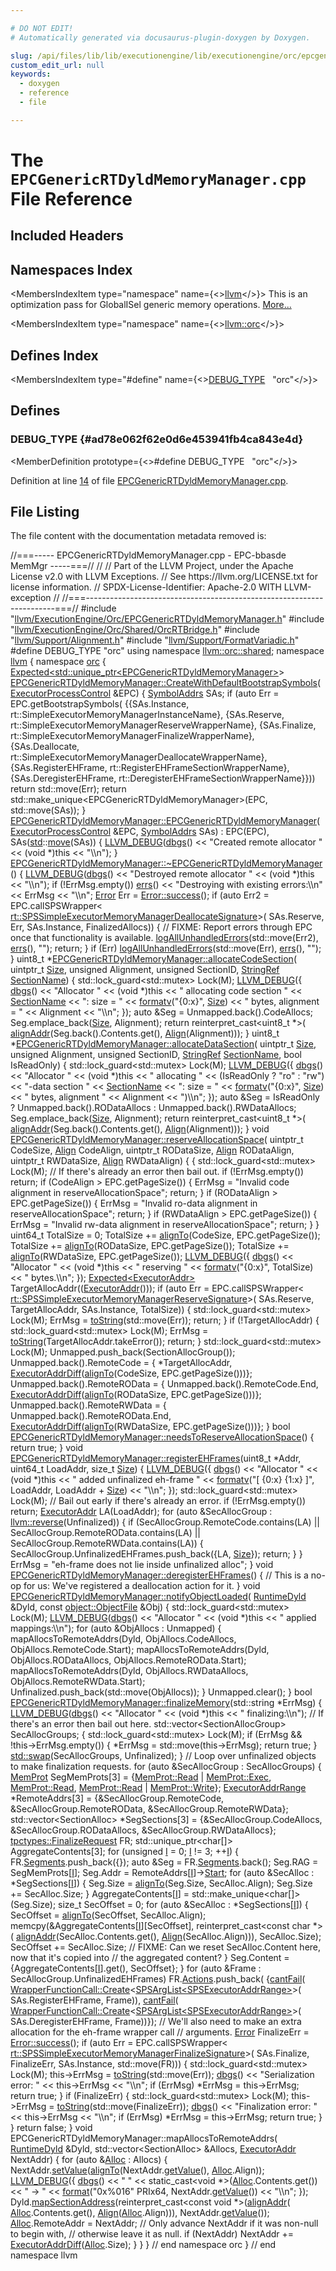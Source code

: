 ```yaml
---

# DO NOT EDIT!
# Automatically generated via docusaurus-plugin-doxygen by Doxygen.

slug: /api/files/lib/lib/executionengine/lib/executionengine/orc/epcgenericrtdyldmemorymanager-cpp
custom_edit_url: null
keywords:
  - doxygen
  - reference
  - file

---
```





# The `EPCGenericRTDyldMemoryManager.cpp` File Reference

<DoxygenPage pluginConfig={pluginConfig}>



## Included Headers

<IncludesList>
<IncludesListItem
  filePath="llvm/ExecutionEngine/Orc/EPCGenericRTDyldMemoryManager.h"
  permalink="/docs/api/files/include/include/llvm/include/llvm/executionengine/include/llvm/executionengine/orc/epcgenericrtdyldmemorymanager-h"
  isLocal="true" />
<IncludesListItem
  filePath="llvm/ExecutionEngine/Orc/Shared/OrcRTBridge.h"
  permalink="/docs/api/files/include/include/llvm/include/llvm/executionengine/include/llvm/executionengine/orc/include/llvm/executionengine/orc/shared/orcrtbridge-h"
  isLocal="true" />
<IncludesListItem
  filePath="llvm/Support/Alignment.h"
  permalink="/docs/api/files/include/include/llvm/include/llvm/support/alignment-h"
  isLocal="true" />
<IncludesListItem
  filePath="llvm/Support/FormatVariadic.h"
  permalink="/docs/api/files/include/include/llvm/include/llvm/support/formatvariadic-h"
  isLocal="true" />
</IncludesList>

## Namespaces Index

<MembersIndex>

<MembersIndexItem
  type="namespace"
  name={<><a href="/docs/api/namespaces/llvm">llvm</a></>}>
This is an optimization pass for GlobalISel generic memory operations. <a href="/docs/api/namespaces/llvm/#details">More...</a>
</MembersIndexItem>

<MembersIndexItem
  type="namespace"
  name={<><a href="/docs/api/namespaces/llvm/orc">llvm::orc</a></>}>
</MembersIndexItem>

</MembersIndex>

## Defines Index

<MembersIndex>

<MembersIndexItem
  type="#define"
  name={<><a href="#ad78e062f62e0d6e453941fb4ca843e4d">DEBUG&#95;TYPE</a>&nbsp;&nbsp;&nbsp;&quot;orc&quot;</>}>
</MembersIndexItem>

</MembersIndex>


<SectionDefinition>

## Defines

### DEBUG&#95;TYPE {#ad78e062f62e0d6e453941fb4ca843e4d}

<MemberDefinition
  prototype={<>#define DEBUG&#95;TYPE&nbsp;&nbsp;&nbsp;&quot;orc&quot;</>}>

Definition at line <a href="#l00014">14</a> of file <a href="/docs/api/files/lib/lib/executionengine/lib/executionengine/orc/epcgenericrtdyldmemorymanager-cpp">EPCGenericRTDyldMemoryManager.cpp</a>.
</MemberDefinition>

</SectionDefinition>

## File Listing

The file content with the documentation metadata removed is:

<ProgramListing>

<Link id="l00001" /><CodeLine lineNumber="1"><Highlight kind="comment">//===----- EPCGenericRTDyldMemoryManager.cpp - EPC-bbasde MemMgr -----===//</Highlight><Highlight kind="normal"></Highlight></CodeLine>
<Link id="l00002" /><CodeLine lineNumber="2"><Highlight kind="normal"></Highlight><Highlight kind="comment">//</Highlight><Highlight kind="normal"></Highlight></CodeLine>
<Link id="l00003" /><CodeLine lineNumber="3"><Highlight kind="normal"></Highlight><Highlight kind="comment">// Part of the LLVM Project, under the Apache License v2.0 with LLVM Exceptions.</Highlight><Highlight kind="normal"></Highlight></CodeLine>
<Link id="l00004" /><CodeLine lineNumber="4"><Highlight kind="normal"></Highlight><Highlight kind="comment">// See https://llvm.org/LICENSE.txt for license information.</Highlight><Highlight kind="normal"></Highlight></CodeLine>
<Link id="l00005" /><CodeLine lineNumber="5"><Highlight kind="normal"></Highlight><Highlight kind="comment">// SPDX-License-Identifier: Apache-2.0 WITH LLVM-exception</Highlight><Highlight kind="normal"></Highlight></CodeLine>
<Link id="l00006" /><CodeLine lineNumber="6"><Highlight kind="normal"></Highlight><Highlight kind="comment">//</Highlight><Highlight kind="normal"></Highlight></CodeLine>
<Link id="l00007" /><CodeLine lineNumber="7"><Highlight kind="normal"></Highlight><Highlight kind="comment">//===----------------------------------------------------------------------===//</Highlight><Highlight kind="normal"></Highlight></CodeLine>
<Link id="l00008" /><CodeLine lineNumber="8"><Highlight kind="normal"></Highlight></CodeLine>
<Link id="l00009" /><CodeLine lineNumber="9"><Highlight kind="normal"></Highlight><Highlight kind="preprocessor">#include &quot;<a href="/docs/api/files/include/include/llvm/include/llvm/executionengine/include/llvm/executionengine/orc/epcgenericrtdyldmemorymanager-h">llvm/ExecutionEngine/Orc/EPCGenericRTDyldMemoryManager.h</a>&quot;</Highlight><Highlight kind="normal"></Highlight></CodeLine>
<Link id="l00010" /><CodeLine lineNumber="10"><Highlight kind="normal"></Highlight><Highlight kind="preprocessor">#include &quot;<a href="/docs/api/files/include/include/llvm/include/llvm/executionengine/include/llvm/executionengine/orc/include/llvm/executionengine/orc/shared/orcrtbridge-h">llvm/ExecutionEngine/Orc/Shared/OrcRTBridge.h</a>&quot;</Highlight><Highlight kind="normal"></Highlight></CodeLine>
<Link id="l00011" /><CodeLine lineNumber="11"><Highlight kind="normal"></Highlight><Highlight kind="preprocessor">#include &quot;<a href="/docs/api/files/include/include/llvm/include/llvm/support/alignment-h">llvm/Support/Alignment.h</a>&quot;</Highlight><Highlight kind="normal"></Highlight></CodeLine>
<Link id="l00012" /><CodeLine lineNumber="12"><Highlight kind="normal"></Highlight><Highlight kind="preprocessor">#include &quot;<a href="/docs/api/files/include/include/llvm/include/llvm/support/formatvariadic-h">llvm/Support/FormatVariadic.h</a>&quot;</Highlight><Highlight kind="normal"></Highlight></CodeLine>
<Link id="l00013" /><CodeLine lineNumber="13"><Highlight kind="normal"></Highlight></CodeLine>
<Link id="l00014" /><CodeLine lineNumber="14" lineLink="#ad78e062f62e0d6e453941fb4ca843e4d"><Highlight kind="normal"></Highlight><Highlight kind="preprocessor">#define DEBUG&#95;TYPE &quot;orc&quot;</Highlight><Highlight kind="normal"></Highlight></CodeLine>
<Link id="l00015" /><CodeLine lineNumber="15"><Highlight kind="normal"></Highlight></CodeLine>
<Link id="l00016" /><CodeLine lineNumber="16"><Highlight kind="normal"></Highlight><Highlight kind="keyword">using namespace </Highlight><Highlight kind="normal"><a href="/docs/api/namespaces/llvm/orc/shared">llvm::orc::shared</a>;</Highlight></CodeLine>
<Link id="l00017" /><CodeLine lineNumber="17"><Highlight kind="normal"></Highlight></CodeLine>
<Link id="l00018" /><CodeLine lineNumber="18"><Highlight kind="normal"></Highlight><Highlight kind="keyword">namespace </Highlight><Highlight kind="normal"><a href="/docs/api/namespaces/llvm">llvm</a> &#123;</Highlight></CodeLine>
<Link id="l00019" /><CodeLine lineNumber="19"><Highlight kind="normal"></Highlight><Highlight kind="keyword">namespace </Highlight><Highlight kind="normal"><a href="/docs/api/namespaces/llvm/orc">orc</a> &#123;</Highlight></CodeLine>
<Link id="l00020" /><CodeLine lineNumber="20"><Highlight kind="normal"></Highlight></CodeLine>
<Link id="l00021" /><CodeLine lineNumber="21"><Highlight kind="normal"><a href="/docs/api/classes/llvm/expected">Expected&lt;std::unique&#95;ptr&lt;EPCGenericRTDyldMemoryManager&gt;</a>&gt;</Highlight></CodeLine>
<Link id="l00022" /><CodeLine lineNumber="22" lineLink="/docs/api/classes/llvm/orc/epcgenericrtdyldmemorymanager/#a5055d28d284af499b28f3a649ea33562"><Highlight kind="normal"><a href="/docs/api/classes/llvm/orc/epcgenericrtdyldmemorymanager/#a5055d28d284af499b28f3a649ea33562">EPCGenericRTDyldMemoryManager::CreateWithDefaultBootstrapSymbols</a>(</Highlight></CodeLine>
<Link id="l00023" /><CodeLine lineNumber="23"><Highlight kind="normal">    <a href="/docs/api/classes/llvm/orc/executorprocesscontrol">ExecutorProcessControl</a> &amp;EPC) &#123;</Highlight></CodeLine>
<Link id="l00024" /><CodeLine lineNumber="24"><Highlight kind="normal">  <a href="/docs/api/structs/llvm/orc/epcgenericrtdyldmemorymanager/symboladdrs">SymbolAddrs</a> SAs;</Highlight></CodeLine>
<Link id="l00025" /><CodeLine lineNumber="25"><Highlight kind="normal">  </Highlight><Highlight kind="keywordflow">if</Highlight><Highlight kind="normal"> (</Highlight><Highlight kind="keyword">auto</Highlight><Highlight kind="normal"> Err = EPC.getBootstrapSymbols(</Highlight></CodeLine>
<Link id="l00026" /><CodeLine lineNumber="26"><Highlight kind="normal">          &#123;&#123;SAs.Instance, rt::SimpleExecutorMemoryManagerInstanceName&#125;,</Highlight></CodeLine>
<Link id="l00027" /><CodeLine lineNumber="27"><Highlight kind="normal">           &#123;SAs.Reserve, rt::SimpleExecutorMemoryManagerReserveWrapperName&#125;,</Highlight></CodeLine>
<Link id="l00028" /><CodeLine lineNumber="28"><Highlight kind="normal">           &#123;SAs.Finalize, rt::SimpleExecutorMemoryManagerFinalizeWrapperName&#125;,</Highlight></CodeLine>
<Link id="l00029" /><CodeLine lineNumber="29"><Highlight kind="normal">           &#123;SAs.Deallocate,</Highlight></CodeLine>
<Link id="l00030" /><CodeLine lineNumber="30"><Highlight kind="normal">            rt::SimpleExecutorMemoryManagerDeallocateWrapperName&#125;,</Highlight></CodeLine>
<Link id="l00031" /><CodeLine lineNumber="31"><Highlight kind="normal">           &#123;SAs.RegisterEHFrame, rt::RegisterEHFrameSectionWrapperName&#125;,</Highlight></CodeLine>
<Link id="l00032" /><CodeLine lineNumber="32"><Highlight kind="normal">           &#123;SAs.DeregisterEHFrame, rt::DeregisterEHFrameSectionWrapperName&#125;&#125;))</Highlight></CodeLine>
<Link id="l00033" /><CodeLine lineNumber="33"><Highlight kind="normal">    </Highlight><Highlight kind="keywordflow">return</Highlight><Highlight kind="normal"> std::move(Err);</Highlight></CodeLine>
<Link id="l00034" /><CodeLine lineNumber="34"><Highlight kind="normal">  </Highlight><Highlight kind="keywordflow">return</Highlight><Highlight kind="normal"> std::make&#95;unique&lt;EPCGenericRTDyldMemoryManager&gt;(EPC, std::move(SAs));</Highlight></CodeLine>
<Link id="l00035" /><CodeLine lineNumber="35"><Highlight kind="normal">&#125;</Highlight></CodeLine>
<Link id="l00036" /><CodeLine lineNumber="36"><Highlight kind="normal"></Highlight></CodeLine>
<Link id="l00037" /><CodeLine lineNumber="37" lineLink="/docs/api/classes/llvm/orc/epcgenericrtdyldmemorymanager/#a54891df581eb69a8f247f83276b198d5"><Highlight kind="normal"><a href="/docs/api/classes/llvm/orc/epcgenericrtdyldmemorymanager/#a54891df581eb69a8f247f83276b198d5">EPCGenericRTDyldMemoryManager::EPCGenericRTDyldMemoryManager</a>(</Highlight></CodeLine>
<Link id="l00038" /><CodeLine lineNumber="38"><Highlight kind="normal">    <a href="/docs/api/classes/llvm/orc/executorprocesscontrol">ExecutorProcessControl</a> &amp;EPC, <a href="/docs/api/structs/llvm/orc/epcgenericrtdyldmemorymanager/symboladdrs">SymbolAddrs</a> SAs)</Highlight></CodeLine>
<Link id="l00039" /><CodeLine lineNumber="39"><Highlight kind="normal">    : EPC(EPC), SAs(<a href="/docs/api/namespaces/std">std</a>::<a href="/docs/api/namespaces/llvm/#abfc9c7ecf70f66901e439f7c04ef3dbb">move</a>(SAs)) &#123;</Highlight></CodeLine>
<Link id="l00040" /><CodeLine lineNumber="40"><Highlight kind="normal">  <a href="/docs/api/files/include/include/llvm/include/llvm/support/debug-h/#a196897517069dda1bdb549e24468f7d7">LLVM&#95;DEBUG</a>(<a href="/docs/api/namespaces/llvm/#a7c46c742c31be54870e2038048e6b391">dbgs</a>() &lt;&lt; </Highlight><Highlight kind="stringliteral">&quot;Created remote allocator &quot;</Highlight><Highlight kind="normal"> &lt;&lt; (</Highlight><Highlight kind="keywordtype">void</Highlight><Highlight kind="normal"> &#42;)</Highlight><Highlight kind="keyword">this</Highlight><Highlight kind="normal"> &lt;&lt; </Highlight><Highlight kind="stringliteral">&quot;\\n&quot;</Highlight><Highlight kind="normal">);</Highlight></CodeLine>
<Link id="l00041" /><CodeLine lineNumber="41"><Highlight kind="normal">&#125;</Highlight></CodeLine>
<Link id="l00042" /><CodeLine lineNumber="42"><Highlight kind="normal"></Highlight></CodeLine>
<Link id="l00043" /><CodeLine lineNumber="43" lineLink="/docs/api/classes/llvm/orc/epcgenericrtdyldmemorymanager/#a484cb5a168161b0ae8fe06f025cacfc4"><Highlight kind="normal"><a href="/docs/api/classes/llvm/orc/epcgenericrtdyldmemorymanager/#a484cb5a168161b0ae8fe06f025cacfc4">EPCGenericRTDyldMemoryManager::~EPCGenericRTDyldMemoryManager</a>() &#123;</Highlight></CodeLine>
<Link id="l00044" /><CodeLine lineNumber="44"><Highlight kind="normal">  <a href="/docs/api/files/include/include/llvm/include/llvm/support/debug-h/#a196897517069dda1bdb549e24468f7d7">LLVM&#95;DEBUG</a>(<a href="/docs/api/namespaces/llvm/#a7c46c742c31be54870e2038048e6b391">dbgs</a>() &lt;&lt; </Highlight><Highlight kind="stringliteral">&quot;Destroyed remote allocator &quot;</Highlight><Highlight kind="normal"> &lt;&lt; (</Highlight><Highlight kind="keywordtype">void</Highlight><Highlight kind="normal"> &#42;)</Highlight><Highlight kind="keyword">this</Highlight><Highlight kind="normal"> &lt;&lt; </Highlight><Highlight kind="stringliteral">&quot;\\n&quot;</Highlight><Highlight kind="normal">);</Highlight></CodeLine>
<Link id="l00045" /><CodeLine lineNumber="45"><Highlight kind="normal">  </Highlight><Highlight kind="keywordflow">if</Highlight><Highlight kind="normal"> (!ErrMsg.empty())</Highlight></CodeLine>
<Link id="l00046" /><CodeLine lineNumber="46"><Highlight kind="normal">    <a href="/docs/api/namespaces/llvm/#a9a7b5c68c90f85baaedaa854cc5002cc">errs</a>() &lt;&lt; </Highlight><Highlight kind="stringliteral">&quot;Destroying with existing errors:\\n&quot;</Highlight><Highlight kind="normal"> &lt;&lt; ErrMsg &lt;&lt; </Highlight><Highlight kind="stringliteral">&quot;\\n&quot;</Highlight><Highlight kind="normal">;</Highlight></CodeLine>
<Link id="l00047" /><CodeLine lineNumber="47"><Highlight kind="normal"></Highlight></CodeLine>
<Link id="l00048" /><CodeLine lineNumber="48"><Highlight kind="normal">  <a href="/docs/api/classes/llvm/error">Error</a> Err = <a href="/docs/api/classes/llvm/error/#a4dfd0813c3d0e0a30439b5a3e9196b59">Error::success</a>();</Highlight></CodeLine>
<Link id="l00049" /><CodeLine lineNumber="49"><Highlight kind="normal">  </Highlight><Highlight kind="keywordflow">if</Highlight><Highlight kind="normal"> (</Highlight><Highlight kind="keyword">auto</Highlight><Highlight kind="normal"> Err2 = EPC.callSPSWrapper&lt;</Highlight></CodeLine>
<Link id="l00050" /><CodeLine lineNumber="50"><Highlight kind="normal">                  <a href="/docs/api/namespaces/llvm/orc/rt/#afbeca9ac4a6c6710667297da29cc62c4">rt::SPSSimpleExecutorMemoryManagerDeallocateSignature</a>&gt;(</Highlight></CodeLine>
<Link id="l00051" /><CodeLine lineNumber="51"><Highlight kind="normal">          SAs.Reserve, Err, SAs.Instance, FinalizedAllocs)) &#123;</Highlight></CodeLine>
<Link id="l00052" /><CodeLine lineNumber="52"><Highlight kind="normal">    </Highlight><Highlight kind="comment">// FIXME: Report errors through EPC once that functionality is available.</Highlight><Highlight kind="normal"></Highlight></CodeLine>
<Link id="l00053" /><CodeLine lineNumber="53"><Highlight kind="normal">    <a href="/docs/api/namespaces/llvm/#a065ed35b75b9eeb5cca1aa73bcae7183">logAllUnhandledErrors</a>(std::move(Err2), <a href="/docs/api/namespaces/llvm/#a9a7b5c68c90f85baaedaa854cc5002cc">errs</a>(), </Highlight><Highlight kind="stringliteral">&quot;&quot;</Highlight><Highlight kind="normal">);</Highlight></CodeLine>
<Link id="l00054" /><CodeLine lineNumber="54"><Highlight kind="normal">    </Highlight><Highlight kind="keywordflow">return</Highlight><Highlight kind="normal">;</Highlight></CodeLine>
<Link id="l00055" /><CodeLine lineNumber="55"><Highlight kind="normal">  &#125;</Highlight></CodeLine>
<Link id="l00056" /><CodeLine lineNumber="56"><Highlight kind="normal"></Highlight></CodeLine>
<Link id="l00057" /><CodeLine lineNumber="57"><Highlight kind="normal">  </Highlight><Highlight kind="keywordflow">if</Highlight><Highlight kind="normal"> (Err)</Highlight></CodeLine>
<Link id="l00058" /><CodeLine lineNumber="58"><Highlight kind="normal">    <a href="/docs/api/namespaces/llvm/#a065ed35b75b9eeb5cca1aa73bcae7183">logAllUnhandledErrors</a>(std::move(Err), <a href="/docs/api/namespaces/llvm/#a9a7b5c68c90f85baaedaa854cc5002cc">errs</a>(), </Highlight><Highlight kind="stringliteral">&quot;&quot;</Highlight><Highlight kind="normal">);</Highlight></CodeLine>
<Link id="l00059" /><CodeLine lineNumber="59"><Highlight kind="normal">&#125;</Highlight></CodeLine>
<Link id="l00060" /><CodeLine lineNumber="60"><Highlight kind="normal"></Highlight></CodeLine>
<Link id="l00061" /><CodeLine lineNumber="61" lineLink="/docs/api/classes/llvm/orc/epcgenericrtdyldmemorymanager/#ad061fb8659f1733fe5d0cdc941dded41"><Highlight kind="normal">uint8&#95;t &#42;<a href="/docs/api/classes/llvm/orc/epcgenericrtdyldmemorymanager/#ad061fb8659f1733fe5d0cdc941dded41">EPCGenericRTDyldMemoryManager::allocateCodeSection</a>(</Highlight></CodeLine>
<Link id="l00062" /><CodeLine lineNumber="62"><Highlight kind="normal">    uintptr&#95;t <a href="/docs/api/files/lib/lib/analysis/inlineorder-cpp/#a7ee6f0cb51c3b9056199e9a0001fe8c3a6f6cb72d544962fa333e2e34ce64f719">Size</a>, </Highlight><Highlight kind="keywordtype">unsigned</Highlight><Highlight kind="normal"> Alignment, </Highlight><Highlight kind="keywordtype">unsigned</Highlight><Highlight kind="normal"> SectionID,</Highlight></CodeLine>
<Link id="l00063" /><CodeLine lineNumber="63"><Highlight kind="normal">    <a href="/docs/api/classes/llvm/stringref">StringRef</a> <a href="/docs/api/structs/llvm/sectionname">SectionName</a>) &#123;</Highlight></CodeLine>
<Link id="l00064" /><CodeLine lineNumber="64"><Highlight kind="normal">  std::lock&#95;guard&lt;std::mutex&gt; Lock(M);</Highlight></CodeLine>
<Link id="l00065" /><CodeLine lineNumber="65"><Highlight kind="normal">  <a href="/docs/api/files/include/include/llvm/include/llvm/support/debug-h/#a196897517069dda1bdb549e24468f7d7">LLVM&#95;DEBUG</a>(&#123;</Highlight></CodeLine>
<Link id="l00066" /><CodeLine lineNumber="66"><Highlight kind="normal">    <a href="/docs/api/namespaces/llvm/#a7c46c742c31be54870e2038048e6b391">dbgs</a>() &lt;&lt; </Highlight><Highlight kind="stringliteral">&quot;Allocator &quot;</Highlight><Highlight kind="normal"> &lt;&lt; (</Highlight><Highlight kind="keywordtype">void</Highlight><Highlight kind="normal"> &#42;)</Highlight><Highlight kind="keyword">this</Highlight><Highlight kind="normal"> &lt;&lt; </Highlight><Highlight kind="stringliteral">&quot; allocating code section &quot;</Highlight><Highlight kind="normal"></Highlight></CodeLine>
<Link id="l00067" /><CodeLine lineNumber="67"><Highlight kind="normal">           &lt;&lt; <a href="/docs/api/structs/llvm/sectionname">SectionName</a> &lt;&lt; </Highlight><Highlight kind="stringliteral">&quot;: size = &quot;</Highlight><Highlight kind="normal"> &lt;&lt; <a href="/docs/api/namespaces/llvm/#a653cce37b80c03eebe7a00520a8eabb6">formatv</a>(</Highlight><Highlight kind="stringliteral">&quot;&#123;0:x&#125;&quot;</Highlight><Highlight kind="normal">, <a href="/docs/api/files/lib/lib/analysis/inlineorder-cpp/#a7ee6f0cb51c3b9056199e9a0001fe8c3a6f6cb72d544962fa333e2e34ce64f719">Size</a>)</Highlight></CodeLine>
<Link id="l00068" /><CodeLine lineNumber="68"><Highlight kind="normal">           &lt;&lt; </Highlight><Highlight kind="stringliteral">&quot; bytes, alignment = &quot;</Highlight><Highlight kind="normal"> &lt;&lt; Alignment &lt;&lt; </Highlight><Highlight kind="stringliteral">&quot;\\n&quot;</Highlight><Highlight kind="normal">;</Highlight></CodeLine>
<Link id="l00069" /><CodeLine lineNumber="69"><Highlight kind="normal">  &#125;);</Highlight></CodeLine>
<Link id="l00070" /><CodeLine lineNumber="70"><Highlight kind="normal">  </Highlight><Highlight kind="keyword">auto</Highlight><Highlight kind="normal"> &amp;Seg = Unmapped.back().CodeAllocs;</Highlight></CodeLine>
<Link id="l00071" /><CodeLine lineNumber="71"><Highlight kind="normal">  Seg.emplace&#95;back(<a href="/docs/api/files/lib/lib/analysis/inlineorder-cpp/#a7ee6f0cb51c3b9056199e9a0001fe8c3a6f6cb72d544962fa333e2e34ce64f719">Size</a>, Alignment);</Highlight></CodeLine>
<Link id="l00072" /><CodeLine lineNumber="72"><Highlight kind="normal">  </Highlight><Highlight kind="keywordflow">return</Highlight><Highlight kind="normal"> </Highlight><Highlight kind="keyword">reinterpret&#95;cast&lt;</Highlight><Highlight kind="normal">uint8&#95;t &#42;</Highlight><Highlight kind="keyword">&gt;</Highlight><Highlight kind="normal">(</Highlight></CodeLine>
<Link id="l00073" /><CodeLine lineNumber="73"><Highlight kind="normal">      <a href="/docs/api/namespaces/llvm/#afff5074588f0423a669618a7134e13ec">alignAddr</a>(Seg.back().Contents.get(), <a href="/docs/api/structs/llvm/align">Align</a>(Alignment)));</Highlight></CodeLine>
<Link id="l00074" /><CodeLine lineNumber="74"><Highlight kind="normal">&#125;</Highlight></CodeLine>
<Link id="l00075" /><CodeLine lineNumber="75"><Highlight kind="normal"></Highlight></CodeLine>
<Link id="l00076" /><CodeLine lineNumber="76" lineLink="/docs/api/classes/llvm/orc/epcgenericrtdyldmemorymanager/#a066426b3a4a3a7318049886d4f0e6c70"><Highlight kind="normal">uint8&#95;t &#42;<a href="/docs/api/classes/llvm/orc/epcgenericrtdyldmemorymanager/#a066426b3a4a3a7318049886d4f0e6c70">EPCGenericRTDyldMemoryManager::allocateDataSection</a>(</Highlight></CodeLine>
<Link id="l00077" /><CodeLine lineNumber="77"><Highlight kind="normal">    uintptr&#95;t <a href="/docs/api/files/lib/lib/analysis/inlineorder-cpp/#a7ee6f0cb51c3b9056199e9a0001fe8c3a6f6cb72d544962fa333e2e34ce64f719">Size</a>, </Highlight><Highlight kind="keywordtype">unsigned</Highlight><Highlight kind="normal"> Alignment, </Highlight><Highlight kind="keywordtype">unsigned</Highlight><Highlight kind="normal"> SectionID,</Highlight></CodeLine>
<Link id="l00078" /><CodeLine lineNumber="78"><Highlight kind="normal">    <a href="/docs/api/classes/llvm/stringref">StringRef</a> <a href="/docs/api/structs/llvm/sectionname">SectionName</a>, </Highlight><Highlight kind="keywordtype">bool</Highlight><Highlight kind="normal"> IsReadOnly) &#123;</Highlight></CodeLine>
<Link id="l00079" /><CodeLine lineNumber="79"><Highlight kind="normal">  std::lock&#95;guard&lt;std::mutex&gt; Lock(M);</Highlight></CodeLine>
<Link id="l00080" /><CodeLine lineNumber="80"><Highlight kind="normal">  <a href="/docs/api/files/include/include/llvm/include/llvm/support/debug-h/#a196897517069dda1bdb549e24468f7d7">LLVM&#95;DEBUG</a>(&#123;</Highlight></CodeLine>
<Link id="l00081" /><CodeLine lineNumber="81"><Highlight kind="normal">    <a href="/docs/api/namespaces/llvm/#a7c46c742c31be54870e2038048e6b391">dbgs</a>() &lt;&lt; </Highlight><Highlight kind="stringliteral">&quot;Allocator &quot;</Highlight><Highlight kind="normal"> &lt;&lt; (</Highlight><Highlight kind="keywordtype">void</Highlight><Highlight kind="normal"> &#42;)</Highlight><Highlight kind="keyword">this</Highlight><Highlight kind="normal"> &lt;&lt; </Highlight><Highlight kind="stringliteral">&quot; allocating &quot;</Highlight><Highlight kind="normal"></Highlight></CodeLine>
<Link id="l00082" /><CodeLine lineNumber="82"><Highlight kind="normal">           &lt;&lt; (IsReadOnly ? </Highlight><Highlight kind="stringliteral">&quot;ro&quot;</Highlight><Highlight kind="normal"> : </Highlight><Highlight kind="stringliteral">&quot;rw&quot;</Highlight><Highlight kind="normal">) &lt;&lt; </Highlight><Highlight kind="stringliteral">&quot;-data section &quot;</Highlight><Highlight kind="normal"> &lt;&lt; <a href="/docs/api/structs/llvm/sectionname">SectionName</a></Highlight></CodeLine>
<Link id="l00083" /><CodeLine lineNumber="83"><Highlight kind="normal">           &lt;&lt; </Highlight><Highlight kind="stringliteral">&quot;: size = &quot;</Highlight><Highlight kind="normal"> &lt;&lt; <a href="/docs/api/namespaces/llvm/#a653cce37b80c03eebe7a00520a8eabb6">formatv</a>(</Highlight><Highlight kind="stringliteral">&quot;&#123;0:x&#125;&quot;</Highlight><Highlight kind="normal">, <a href="/docs/api/files/lib/lib/analysis/inlineorder-cpp/#a7ee6f0cb51c3b9056199e9a0001fe8c3a6f6cb72d544962fa333e2e34ce64f719">Size</a>) &lt;&lt; </Highlight><Highlight kind="stringliteral">&quot; bytes, alignment &quot;</Highlight><Highlight kind="normal"></Highlight></CodeLine>
<Link id="l00084" /><CodeLine lineNumber="84"><Highlight kind="normal">           &lt;&lt; Alignment &lt;&lt; </Highlight><Highlight kind="stringliteral">&quot;)\\n&quot;</Highlight><Highlight kind="normal">;</Highlight></CodeLine>
<Link id="l00085" /><CodeLine lineNumber="85"><Highlight kind="normal">  &#125;);</Highlight></CodeLine>
<Link id="l00086" /><CodeLine lineNumber="86"><Highlight kind="normal"></Highlight></CodeLine>
<Link id="l00087" /><CodeLine lineNumber="87"><Highlight kind="normal">  </Highlight><Highlight kind="keyword">auto</Highlight><Highlight kind="normal"> &amp;Seg =</Highlight></CodeLine>
<Link id="l00088" /><CodeLine lineNumber="88"><Highlight kind="normal">      IsReadOnly ? Unmapped.back().RODataAllocs : Unmapped.back().RWDataAllocs;</Highlight></CodeLine>
<Link id="l00089" /><CodeLine lineNumber="89"><Highlight kind="normal"></Highlight></CodeLine>
<Link id="l00090" /><CodeLine lineNumber="90"><Highlight kind="normal">  Seg.emplace&#95;back(<a href="/docs/api/files/lib/lib/analysis/inlineorder-cpp/#a7ee6f0cb51c3b9056199e9a0001fe8c3a6f6cb72d544962fa333e2e34ce64f719">Size</a>, Alignment);</Highlight></CodeLine>
<Link id="l00091" /><CodeLine lineNumber="91"><Highlight kind="normal">  </Highlight><Highlight kind="keywordflow">return</Highlight><Highlight kind="normal"> </Highlight><Highlight kind="keyword">reinterpret&#95;cast&lt;</Highlight><Highlight kind="normal">uint8&#95;t &#42;</Highlight><Highlight kind="keyword">&gt;</Highlight><Highlight kind="normal">(</Highlight></CodeLine>
<Link id="l00092" /><CodeLine lineNumber="92"><Highlight kind="normal">      <a href="/docs/api/namespaces/llvm/#afff5074588f0423a669618a7134e13ec">alignAddr</a>(Seg.back().Contents.get(), <a href="/docs/api/structs/llvm/align">Align</a>(Alignment)));</Highlight></CodeLine>
<Link id="l00093" /><CodeLine lineNumber="93"><Highlight kind="normal">&#125;</Highlight></CodeLine>
<Link id="l00094" /><CodeLine lineNumber="94"><Highlight kind="normal"></Highlight></CodeLine>
<Link id="l00095" /><CodeLine lineNumber="95" lineLink="/docs/api/classes/llvm/orc/epcgenericrtdyldmemorymanager/#a7fba4cc154f5345cbdc0c32c70f8155c"><Highlight kind="normal"></Highlight><Highlight kind="keywordtype">void</Highlight><Highlight kind="normal"> <a href="/docs/api/classes/llvm/orc/epcgenericrtdyldmemorymanager/#a7fba4cc154f5345cbdc0c32c70f8155c">EPCGenericRTDyldMemoryManager::reserveAllocationSpace</a>(</Highlight></CodeLine>
<Link id="l00096" /><CodeLine lineNumber="96"><Highlight kind="normal">    uintptr&#95;t CodeSize, <a href="/docs/api/structs/llvm/align">Align</a> CodeAlign, uintptr&#95;t RODataSize,</Highlight></CodeLine>
<Link id="l00097" /><CodeLine lineNumber="97"><Highlight kind="normal">    <a href="/docs/api/structs/llvm/align">Align</a> RODataAlign, uintptr&#95;t RWDataSize, <a href="/docs/api/structs/llvm/align">Align</a> RWDataAlign) &#123;</Highlight></CodeLine>
<Link id="l00098" /><CodeLine lineNumber="98"><Highlight kind="normal"></Highlight></CodeLine>
<Link id="l00099" /><CodeLine lineNumber="99"><Highlight kind="normal">  &#123;</Highlight></CodeLine>
<Link id="l00100" /><CodeLine lineNumber="100"><Highlight kind="normal">    std::lock&#95;guard&lt;std::mutex&gt; Lock(M);</Highlight></CodeLine>
<Link id="l00101" /><CodeLine lineNumber="101"><Highlight kind="normal">    </Highlight><Highlight kind="comment">// If there&#39;s already an error then bail out.</Highlight><Highlight kind="normal"></Highlight></CodeLine>
<Link id="l00102" /><CodeLine lineNumber="102"><Highlight kind="normal">    </Highlight><Highlight kind="keywordflow">if</Highlight><Highlight kind="normal"> (!ErrMsg.empty())</Highlight></CodeLine>
<Link id="l00103" /><CodeLine lineNumber="103"><Highlight kind="normal">      </Highlight><Highlight kind="keywordflow">return</Highlight><Highlight kind="normal">;</Highlight></CodeLine>
<Link id="l00104" /><CodeLine lineNumber="104"><Highlight kind="normal"></Highlight></CodeLine>
<Link id="l00105" /><CodeLine lineNumber="105"><Highlight kind="normal">    </Highlight><Highlight kind="keywordflow">if</Highlight><Highlight kind="normal"> (CodeAlign &gt; EPC.getPageSize()) &#123;</Highlight></CodeLine>
<Link id="l00106" /><CodeLine lineNumber="106"><Highlight kind="normal">      ErrMsg = </Highlight><Highlight kind="stringliteral">&quot;Invalid code alignment in reserveAllocationSpace&quot;</Highlight><Highlight kind="normal">;</Highlight></CodeLine>
<Link id="l00107" /><CodeLine lineNumber="107"><Highlight kind="normal">      </Highlight><Highlight kind="keywordflow">return</Highlight><Highlight kind="normal">;</Highlight></CodeLine>
<Link id="l00108" /><CodeLine lineNumber="108"><Highlight kind="normal">    &#125;</Highlight></CodeLine>
<Link id="l00109" /><CodeLine lineNumber="109"><Highlight kind="normal">    </Highlight><Highlight kind="keywordflow">if</Highlight><Highlight kind="normal"> (RODataAlign &gt; EPC.getPageSize()) &#123;</Highlight></CodeLine>
<Link id="l00110" /><CodeLine lineNumber="110"><Highlight kind="normal">      ErrMsg = </Highlight><Highlight kind="stringliteral">&quot;Invalid ro-data alignment in reserveAllocationSpace&quot;</Highlight><Highlight kind="normal">;</Highlight></CodeLine>
<Link id="l00111" /><CodeLine lineNumber="111"><Highlight kind="normal">      </Highlight><Highlight kind="keywordflow">return</Highlight><Highlight kind="normal">;</Highlight></CodeLine>
<Link id="l00112" /><CodeLine lineNumber="112"><Highlight kind="normal">    &#125;</Highlight></CodeLine>
<Link id="l00113" /><CodeLine lineNumber="113"><Highlight kind="normal">    </Highlight><Highlight kind="keywordflow">if</Highlight><Highlight kind="normal"> (RWDataAlign &gt; EPC.getPageSize()) &#123;</Highlight></CodeLine>
<Link id="l00114" /><CodeLine lineNumber="114"><Highlight kind="normal">      ErrMsg = </Highlight><Highlight kind="stringliteral">&quot;Invalid rw-data alignment in reserveAllocationSpace&quot;</Highlight><Highlight kind="normal">;</Highlight></CodeLine>
<Link id="l00115" /><CodeLine lineNumber="115"><Highlight kind="normal">      </Highlight><Highlight kind="keywordflow">return</Highlight><Highlight kind="normal">;</Highlight></CodeLine>
<Link id="l00116" /><CodeLine lineNumber="116"><Highlight kind="normal">    &#125;</Highlight></CodeLine>
<Link id="l00117" /><CodeLine lineNumber="117"><Highlight kind="normal">  &#125;</Highlight></CodeLine>
<Link id="l00118" /><CodeLine lineNumber="118"><Highlight kind="normal"></Highlight></CodeLine>
<Link id="l00119" /><CodeLine lineNumber="119"><Highlight kind="normal">  uint64&#95;t TotalSize = 0;</Highlight></CodeLine>
<Link id="l00120" /><CodeLine lineNumber="120"><Highlight kind="normal">  TotalSize += <a href="/docs/api/namespaces/llvm/#ab102f0f12dd38aeea5906b1d80c792ff">alignTo</a>(CodeSize, EPC.getPageSize());</Highlight></CodeLine>
<Link id="l00121" /><CodeLine lineNumber="121"><Highlight kind="normal">  TotalSize += <a href="/docs/api/namespaces/llvm/#ab102f0f12dd38aeea5906b1d80c792ff">alignTo</a>(RODataSize, EPC.getPageSize());</Highlight></CodeLine>
<Link id="l00122" /><CodeLine lineNumber="122"><Highlight kind="normal">  TotalSize += <a href="/docs/api/namespaces/llvm/#ab102f0f12dd38aeea5906b1d80c792ff">alignTo</a>(RWDataSize, EPC.getPageSize());</Highlight></CodeLine>
<Link id="l00123" /><CodeLine lineNumber="123"><Highlight kind="normal"></Highlight></CodeLine>
<Link id="l00124" /><CodeLine lineNumber="124"><Highlight kind="normal">  <a href="/docs/api/files/include/include/llvm/include/llvm/support/debug-h/#a196897517069dda1bdb549e24468f7d7">LLVM&#95;DEBUG</a>(&#123;</Highlight></CodeLine>
<Link id="l00125" /><CodeLine lineNumber="125"><Highlight kind="normal">    <a href="/docs/api/namespaces/llvm/#a7c46c742c31be54870e2038048e6b391">dbgs</a>() &lt;&lt; </Highlight><Highlight kind="stringliteral">&quot;Allocator &quot;</Highlight><Highlight kind="normal"> &lt;&lt; (</Highlight><Highlight kind="keywordtype">void</Highlight><Highlight kind="normal"> &#42;)</Highlight><Highlight kind="keyword">this</Highlight><Highlight kind="normal"> &lt;&lt; </Highlight><Highlight kind="stringliteral">&quot; reserving &quot;</Highlight><Highlight kind="normal"></Highlight></CodeLine>
<Link id="l00126" /><CodeLine lineNumber="126"><Highlight kind="normal">           &lt;&lt; <a href="/docs/api/namespaces/llvm/#a653cce37b80c03eebe7a00520a8eabb6">formatv</a>(</Highlight><Highlight kind="stringliteral">&quot;&#123;0:x&#125;&quot;</Highlight><Highlight kind="normal">, TotalSize) &lt;&lt; </Highlight><Highlight kind="stringliteral">&quot; bytes.\\n&quot;</Highlight><Highlight kind="normal">;</Highlight></CodeLine>
<Link id="l00127" /><CodeLine lineNumber="127"><Highlight kind="normal">  &#125;);</Highlight></CodeLine>
<Link id="l00128" /><CodeLine lineNumber="128"><Highlight kind="normal"></Highlight></CodeLine>
<Link id="l00129" /><CodeLine lineNumber="129"><Highlight kind="normal">  <a href="/docs/api/classes/llvm/expected">Expected&lt;ExecutorAddr&gt;</a> TargetAllocAddr((<a href="/docs/api/classes/llvm/orc/executoraddr">ExecutorAddr</a>()));</Highlight></CodeLine>
<Link id="l00130" /><CodeLine lineNumber="130"><Highlight kind="normal">  </Highlight><Highlight kind="keywordflow">if</Highlight><Highlight kind="normal"> (</Highlight><Highlight kind="keyword">auto</Highlight><Highlight kind="normal"> Err = EPC.callSPSWrapper&lt;</Highlight></CodeLine>
<Link id="l00131" /><CodeLine lineNumber="131"><Highlight kind="normal">                 <a href="/docs/api/namespaces/llvm/orc/rt/#a050da764894bd3ab4db31952c8982c39">rt::SPSSimpleExecutorMemoryManagerReserveSignature</a>&gt;(</Highlight></CodeLine>
<Link id="l00132" /><CodeLine lineNumber="132"><Highlight kind="normal">          SAs.Reserve, TargetAllocAddr, SAs.Instance, TotalSize)) &#123;</Highlight></CodeLine>
<Link id="l00133" /><CodeLine lineNumber="133"><Highlight kind="normal">    std::lock&#95;guard&lt;std::mutex&gt; Lock(M);</Highlight></CodeLine>
<Link id="l00134" /><CodeLine lineNumber="134"><Highlight kind="normal">    ErrMsg = <a href="/docs/api/namespaces/llvm/#aba83a013c55b19255697393a10d9165e">toString</a>(std::move(Err));</Highlight></CodeLine>
<Link id="l00135" /><CodeLine lineNumber="135"><Highlight kind="normal">    </Highlight><Highlight kind="keywordflow">return</Highlight><Highlight kind="normal">;</Highlight></CodeLine>
<Link id="l00136" /><CodeLine lineNumber="136"><Highlight kind="normal">  &#125;</Highlight></CodeLine>
<Link id="l00137" /><CodeLine lineNumber="137"><Highlight kind="normal">  </Highlight><Highlight kind="keywordflow">if</Highlight><Highlight kind="normal"> (!TargetAllocAddr) &#123;</Highlight></CodeLine>
<Link id="l00138" /><CodeLine lineNumber="138"><Highlight kind="normal">    std::lock&#95;guard&lt;std::mutex&gt; Lock(M);</Highlight></CodeLine>
<Link id="l00139" /><CodeLine lineNumber="139"><Highlight kind="normal">    ErrMsg = <a href="/docs/api/namespaces/llvm/#aba83a013c55b19255697393a10d9165e">toString</a>(TargetAllocAddr.takeError());</Highlight></CodeLine>
<Link id="l00140" /><CodeLine lineNumber="140"><Highlight kind="normal">    </Highlight><Highlight kind="keywordflow">return</Highlight><Highlight kind="normal">;</Highlight></CodeLine>
<Link id="l00141" /><CodeLine lineNumber="141"><Highlight kind="normal">  &#125;</Highlight></CodeLine>
<Link id="l00142" /><CodeLine lineNumber="142"><Highlight kind="normal"></Highlight></CodeLine>
<Link id="l00143" /><CodeLine lineNumber="143"><Highlight kind="normal">  std::lock&#95;guard&lt;std::mutex&gt; Lock(M);</Highlight></CodeLine>
<Link id="l00144" /><CodeLine lineNumber="144"><Highlight kind="normal">  Unmapped.push&#95;back(SectionAllocGroup());</Highlight></CodeLine>
<Link id="l00145" /><CodeLine lineNumber="145"><Highlight kind="normal">  Unmapped.back().RemoteCode = &#123;</Highlight></CodeLine>
<Link id="l00146" /><CodeLine lineNumber="146"><Highlight kind="normal">      &#42;TargetAllocAddr, <a href="/docs/api/namespaces/llvm/orc/#a59b5f232ad8ec6bf405ddc77c3d6d752">ExecutorAddrDiff</a>(<a href="/docs/api/namespaces/llvm/#ab102f0f12dd38aeea5906b1d80c792ff">alignTo</a>(CodeSize, EPC.getPageSize()))&#125;;</Highlight></CodeLine>
<Link id="l00147" /><CodeLine lineNumber="147"><Highlight kind="normal">  Unmapped.back().RemoteROData = &#123;</Highlight></CodeLine>
<Link id="l00148" /><CodeLine lineNumber="148"><Highlight kind="normal">      Unmapped.back().RemoteCode.End,</Highlight></CodeLine>
<Link id="l00149" /><CodeLine lineNumber="149"><Highlight kind="normal">      <a href="/docs/api/namespaces/llvm/orc/#a59b5f232ad8ec6bf405ddc77c3d6d752">ExecutorAddrDiff</a>(<a href="/docs/api/namespaces/llvm/#ab102f0f12dd38aeea5906b1d80c792ff">alignTo</a>(RODataSize, EPC.getPageSize()))&#125;;</Highlight></CodeLine>
<Link id="l00150" /><CodeLine lineNumber="150"><Highlight kind="normal">  Unmapped.back().RemoteRWData = &#123;</Highlight></CodeLine>
<Link id="l00151" /><CodeLine lineNumber="151"><Highlight kind="normal">      Unmapped.back().RemoteROData.End,</Highlight></CodeLine>
<Link id="l00152" /><CodeLine lineNumber="152"><Highlight kind="normal">      <a href="/docs/api/namespaces/llvm/orc/#a59b5f232ad8ec6bf405ddc77c3d6d752">ExecutorAddrDiff</a>(<a href="/docs/api/namespaces/llvm/#ab102f0f12dd38aeea5906b1d80c792ff">alignTo</a>(RWDataSize, EPC.getPageSize()))&#125;;</Highlight></CodeLine>
<Link id="l00153" /><CodeLine lineNumber="153"><Highlight kind="normal">&#125;</Highlight></CodeLine>
<Link id="l00154" /><CodeLine lineNumber="154"><Highlight kind="normal"></Highlight></CodeLine>
<Link id="l00155" /><CodeLine lineNumber="155" lineLink="/docs/api/classes/llvm/orc/epcgenericrtdyldmemorymanager/#a243b945941375d1231aed64262c787d9"><Highlight kind="normal"></Highlight><Highlight kind="keywordtype">bool</Highlight><Highlight kind="normal"> <a href="/docs/api/classes/llvm/orc/epcgenericrtdyldmemorymanager/#a243b945941375d1231aed64262c787d9">EPCGenericRTDyldMemoryManager::needsToReserveAllocationSpace</a>() &#123;</Highlight></CodeLine>
<Link id="l00156" /><CodeLine lineNumber="156"><Highlight kind="normal">  </Highlight><Highlight kind="keywordflow">return</Highlight><Highlight kind="normal"> </Highlight><Highlight kind="keyword">true</Highlight><Highlight kind="normal">;</Highlight></CodeLine>
<Link id="l00157" /><CodeLine lineNumber="157"><Highlight kind="normal">&#125;</Highlight></CodeLine>
<Link id="l00158" /><CodeLine lineNumber="158"><Highlight kind="normal"></Highlight></CodeLine>
<Link id="l00159" /><CodeLine lineNumber="159" lineLink="/docs/api/classes/llvm/orc/epcgenericrtdyldmemorymanager/#a83038edc3ba4948f540e15ae36d04098"><Highlight kind="normal"></Highlight><Highlight kind="keywordtype">void</Highlight><Highlight kind="normal"> <a href="/docs/api/classes/llvm/orc/epcgenericrtdyldmemorymanager/#a83038edc3ba4948f540e15ae36d04098">EPCGenericRTDyldMemoryManager::registerEHFrames</a>(uint8&#95;t &#42;Addr,</Highlight></CodeLine>
<Link id="l00160" /><CodeLine lineNumber="160"><Highlight kind="normal">                                                     uint64&#95;t LoadAddr,</Highlight></CodeLine>
<Link id="l00161" /><CodeLine lineNumber="161"><Highlight kind="normal">                                                     </Highlight><Highlight kind="keywordtype">size&#95;t</Highlight><Highlight kind="normal"> <a href="/docs/api/files/lib/lib/analysis/inlineorder-cpp/#a7ee6f0cb51c3b9056199e9a0001fe8c3a6f6cb72d544962fa333e2e34ce64f719">Size</a>) &#123;</Highlight></CodeLine>
<Link id="l00162" /><CodeLine lineNumber="162"><Highlight kind="normal">  <a href="/docs/api/files/include/include/llvm/include/llvm/support/debug-h/#a196897517069dda1bdb549e24468f7d7">LLVM&#95;DEBUG</a>(&#123;</Highlight></CodeLine>
<Link id="l00163" /><CodeLine lineNumber="163"><Highlight kind="normal">    <a href="/docs/api/namespaces/llvm/#a7c46c742c31be54870e2038048e6b391">dbgs</a>() &lt;&lt; </Highlight><Highlight kind="stringliteral">&quot;Allocator &quot;</Highlight><Highlight kind="normal"> &lt;&lt; (</Highlight><Highlight kind="keywordtype">void</Highlight><Highlight kind="normal"> &#42;)</Highlight><Highlight kind="keyword">this</Highlight><Highlight kind="normal"> &lt;&lt; </Highlight><Highlight kind="stringliteral">&quot; added unfinalized eh-frame &quot;</Highlight><Highlight kind="normal"></Highlight></CodeLine>
<Link id="l00164" /><CodeLine lineNumber="164"><Highlight kind="normal">           &lt;&lt; <a href="/docs/api/namespaces/llvm/#a653cce37b80c03eebe7a00520a8eabb6">formatv</a>(</Highlight><Highlight kind="stringliteral">&quot;&#91; &#123;0:x&#125; &#123;1:x&#125; &#93;&quot;</Highlight><Highlight kind="normal">, LoadAddr, LoadAddr + <a href="/docs/api/files/lib/lib/analysis/inlineorder-cpp/#a7ee6f0cb51c3b9056199e9a0001fe8c3a6f6cb72d544962fa333e2e34ce64f719">Size</a>) &lt;&lt; </Highlight><Highlight kind="stringliteral">&quot;\\n&quot;</Highlight><Highlight kind="normal">;</Highlight></CodeLine>
<Link id="l00165" /><CodeLine lineNumber="165"><Highlight kind="normal">  &#125;);</Highlight></CodeLine>
<Link id="l00166" /><CodeLine lineNumber="166"><Highlight kind="normal">  std::lock&#95;guard&lt;std::mutex&gt; Lock(M);</Highlight></CodeLine>
<Link id="l00167" /><CodeLine lineNumber="167"><Highlight kind="normal">  </Highlight><Highlight kind="comment">// Bail out early if there&#39;s already an error.</Highlight><Highlight kind="normal"></Highlight></CodeLine>
<Link id="l00168" /><CodeLine lineNumber="168"><Highlight kind="normal">  </Highlight><Highlight kind="keywordflow">if</Highlight><Highlight kind="normal"> (!ErrMsg.empty())</Highlight></CodeLine>
<Link id="l00169" /><CodeLine lineNumber="169"><Highlight kind="normal">    </Highlight><Highlight kind="keywordflow">return</Highlight><Highlight kind="normal">;</Highlight></CodeLine>
<Link id="l00170" /><CodeLine lineNumber="170"><Highlight kind="normal"></Highlight></CodeLine>
<Link id="l00171" /><CodeLine lineNumber="171"><Highlight kind="normal">  <a href="/docs/api/classes/llvm/orc/executoraddr">ExecutorAddr</a> LA(LoadAddr);</Highlight></CodeLine>
<Link id="l00172" /><CodeLine lineNumber="172"><Highlight kind="normal">  </Highlight><Highlight kind="keywordflow">for</Highlight><Highlight kind="normal"> (</Highlight><Highlight kind="keyword">auto</Highlight><Highlight kind="normal"> &amp;SecAllocGroup : <a href="/docs/api/namespaces/llvm/#a6b0ac1fa4f05de76413c5e0ca6334035">llvm::reverse</a>(Unfinalized)) &#123;</Highlight></CodeLine>
<Link id="l00173" /><CodeLine lineNumber="173"><Highlight kind="normal">    </Highlight><Highlight kind="keywordflow">if</Highlight><Highlight kind="normal"> (SecAllocGroup.RemoteCode.contains(LA) ||</Highlight></CodeLine>
<Link id="l00174" /><CodeLine lineNumber="174"><Highlight kind="normal">        SecAllocGroup.RemoteROData.contains(LA) ||</Highlight></CodeLine>
<Link id="l00175" /><CodeLine lineNumber="175"><Highlight kind="normal">        SecAllocGroup.RemoteRWData.contains(LA)) &#123;</Highlight></CodeLine>
<Link id="l00176" /><CodeLine lineNumber="176"><Highlight kind="normal">      SecAllocGroup.UnfinalizedEHFrames.push&#95;back(&#123;LA, <a href="/docs/api/files/lib/lib/analysis/inlineorder-cpp/#a7ee6f0cb51c3b9056199e9a0001fe8c3a6f6cb72d544962fa333e2e34ce64f719">Size</a>&#125;);</Highlight></CodeLine>
<Link id="l00177" /><CodeLine lineNumber="177"><Highlight kind="normal">      </Highlight><Highlight kind="keywordflow">return</Highlight><Highlight kind="normal">;</Highlight></CodeLine>
<Link id="l00178" /><CodeLine lineNumber="178"><Highlight kind="normal">    &#125;</Highlight></CodeLine>
<Link id="l00179" /><CodeLine lineNumber="179"><Highlight kind="normal">  &#125;</Highlight></CodeLine>
<Link id="l00180" /><CodeLine lineNumber="180"><Highlight kind="normal">  ErrMsg = </Highlight><Highlight kind="stringliteral">&quot;eh-frame does not lie inside unfinalized alloc&quot;</Highlight><Highlight kind="normal">;</Highlight></CodeLine>
<Link id="l00181" /><CodeLine lineNumber="181"><Highlight kind="normal">&#125;</Highlight></CodeLine>
<Link id="l00182" /><CodeLine lineNumber="182"><Highlight kind="normal"></Highlight></CodeLine>
<Link id="l00183" /><CodeLine lineNumber="183" lineLink="/docs/api/classes/llvm/orc/epcgenericrtdyldmemorymanager/#aa79a52f4bf6d08101166dc7db74c66ce"><Highlight kind="normal"></Highlight><Highlight kind="keywordtype">void</Highlight><Highlight kind="normal"> <a href="/docs/api/classes/llvm/orc/epcgenericrtdyldmemorymanager/#aa79a52f4bf6d08101166dc7db74c66ce">EPCGenericRTDyldMemoryManager::deregisterEHFrames</a>() &#123;</Highlight></CodeLine>
<Link id="l00184" /><CodeLine lineNumber="184"><Highlight kind="normal">  </Highlight><Highlight kind="comment">// This is a no-op for us: We&#39;ve registered a deallocation action for it.</Highlight><Highlight kind="normal"></Highlight></CodeLine>
<Link id="l00185" /><CodeLine lineNumber="185"><Highlight kind="normal">&#125;</Highlight></CodeLine>
<Link id="l00186" /><CodeLine lineNumber="186"><Highlight kind="normal"></Highlight></CodeLine>
<Link id="l00187" /><CodeLine lineNumber="187" lineLink="/docs/api/classes/llvm/orc/epcgenericrtdyldmemorymanager/#aa42b4fb322847e9ed79832fc94be6016"><Highlight kind="normal"></Highlight><Highlight kind="keywordtype">void</Highlight><Highlight kind="normal"> <a href="/docs/api/classes/llvm/orc/epcgenericrtdyldmemorymanager/#aa42b4fb322847e9ed79832fc94be6016">EPCGenericRTDyldMemoryManager::notifyObjectLoaded</a>(</Highlight></CodeLine>
<Link id="l00188" /><CodeLine lineNumber="188"><Highlight kind="normal">    <a href="/docs/api/classes/llvm/runtimedyld/memorymanager/#aeb53f44bd8403ff24cbf2fe93c004935">RuntimeDyld</a> &amp;Dyld, </Highlight><Highlight kind="keyword">const</Highlight><Highlight kind="normal"> <a href="/docs/api/classes/llvm/object/objectfile">object::ObjectFile</a> &amp;Obj) &#123;</Highlight></CodeLine>
<Link id="l00189" /><CodeLine lineNumber="189"><Highlight kind="normal">  std::lock&#95;guard&lt;std::mutex&gt; Lock(M);</Highlight></CodeLine>
<Link id="l00190" /><CodeLine lineNumber="190"><Highlight kind="normal">  <a href="/docs/api/files/include/include/llvm/include/llvm/support/debug-h/#a196897517069dda1bdb549e24468f7d7">LLVM&#95;DEBUG</a>(<a href="/docs/api/namespaces/llvm/#a7c46c742c31be54870e2038048e6b391">dbgs</a>() &lt;&lt; </Highlight><Highlight kind="stringliteral">&quot;Allocator &quot;</Highlight><Highlight kind="normal"> &lt;&lt; (</Highlight><Highlight kind="keywordtype">void</Highlight><Highlight kind="normal"> &#42;)</Highlight><Highlight kind="keyword">this</Highlight><Highlight kind="normal"> &lt;&lt; </Highlight><Highlight kind="stringliteral">&quot; applied mappings:\\n&quot;</Highlight><Highlight kind="normal">);</Highlight></CodeLine>
<Link id="l00191" /><CodeLine lineNumber="191"><Highlight kind="normal">  </Highlight><Highlight kind="keywordflow">for</Highlight><Highlight kind="normal"> (</Highlight><Highlight kind="keyword">auto</Highlight><Highlight kind="normal"> &amp;ObjAllocs : Unmapped) &#123;</Highlight></CodeLine>
<Link id="l00192" /><CodeLine lineNumber="192"><Highlight kind="normal">    mapAllocsToRemoteAddrs(Dyld, ObjAllocs.CodeAllocs,</Highlight></CodeLine>
<Link id="l00193" /><CodeLine lineNumber="193"><Highlight kind="normal">                           ObjAllocs.RemoteCode.Start);</Highlight></CodeLine>
<Link id="l00194" /><CodeLine lineNumber="194"><Highlight kind="normal">    mapAllocsToRemoteAddrs(Dyld, ObjAllocs.RODataAllocs,</Highlight></CodeLine>
<Link id="l00195" /><CodeLine lineNumber="195"><Highlight kind="normal">                           ObjAllocs.RemoteROData.Start);</Highlight></CodeLine>
<Link id="l00196" /><CodeLine lineNumber="196"><Highlight kind="normal">    mapAllocsToRemoteAddrs(Dyld, ObjAllocs.RWDataAllocs,</Highlight></CodeLine>
<Link id="l00197" /><CodeLine lineNumber="197"><Highlight kind="normal">                           ObjAllocs.RemoteRWData.Start);</Highlight></CodeLine>
<Link id="l00198" /><CodeLine lineNumber="198"><Highlight kind="normal">    Unfinalized.push&#95;back(std::move(ObjAllocs));</Highlight></CodeLine>
<Link id="l00199" /><CodeLine lineNumber="199"><Highlight kind="normal">  &#125;</Highlight></CodeLine>
<Link id="l00200" /><CodeLine lineNumber="200"><Highlight kind="normal">  Unmapped.clear();</Highlight></CodeLine>
<Link id="l00201" /><CodeLine lineNumber="201"><Highlight kind="normal">&#125;</Highlight></CodeLine>
<Link id="l00202" /><CodeLine lineNumber="202"><Highlight kind="normal"></Highlight></CodeLine>
<Link id="l00203" /><CodeLine lineNumber="203" lineLink="/docs/api/classes/llvm/orc/epcgenericrtdyldmemorymanager/#a0db7d447f814afaee65a64c0419805dd"><Highlight kind="normal"></Highlight><Highlight kind="keywordtype">bool</Highlight><Highlight kind="normal"> <a href="/docs/api/classes/llvm/orc/epcgenericrtdyldmemorymanager/#a0db7d447f814afaee65a64c0419805dd">EPCGenericRTDyldMemoryManager::finalizeMemory</a>(std::string &#42;ErrMsg) &#123;</Highlight></CodeLine>
<Link id="l00204" /><CodeLine lineNumber="204"><Highlight kind="normal">  <a href="/docs/api/files/include/include/llvm/include/llvm/support/debug-h/#a196897517069dda1bdb549e24468f7d7">LLVM&#95;DEBUG</a>(<a href="/docs/api/namespaces/llvm/#a7c46c742c31be54870e2038048e6b391">dbgs</a>() &lt;&lt; </Highlight><Highlight kind="stringliteral">&quot;Allocator &quot;</Highlight><Highlight kind="normal"> &lt;&lt; (</Highlight><Highlight kind="keywordtype">void</Highlight><Highlight kind="normal"> &#42;)</Highlight><Highlight kind="keyword">this</Highlight><Highlight kind="normal"> &lt;&lt; </Highlight><Highlight kind="stringliteral">&quot; finalizing:\\n&quot;</Highlight><Highlight kind="normal">);</Highlight></CodeLine>
<Link id="l00205" /><CodeLine lineNumber="205"><Highlight kind="normal"></Highlight></CodeLine>
<Link id="l00206" /><CodeLine lineNumber="206"><Highlight kind="normal">  </Highlight><Highlight kind="comment">// If there&#39;s an error then bail out here.</Highlight><Highlight kind="normal"></Highlight></CodeLine>
<Link id="l00207" /><CodeLine lineNumber="207"><Highlight kind="normal">  std::vector&lt;SectionAllocGroup&gt; SecAllocGroups;</Highlight></CodeLine>
<Link id="l00208" /><CodeLine lineNumber="208"><Highlight kind="normal">  &#123;</Highlight></CodeLine>
<Link id="l00209" /><CodeLine lineNumber="209"><Highlight kind="normal">    std::lock&#95;guard&lt;std::mutex&gt; Lock(M);</Highlight></CodeLine>
<Link id="l00210" /><CodeLine lineNumber="210"><Highlight kind="normal">    </Highlight><Highlight kind="keywordflow">if</Highlight><Highlight kind="normal"> (ErrMsg &amp;&amp; !this-&gt;ErrMsg.empty()) &#123;</Highlight></CodeLine>
<Link id="l00211" /><CodeLine lineNumber="211"><Highlight kind="normal">      &#42;ErrMsg = std::move(this-&gt;ErrMsg);</Highlight></CodeLine>
<Link id="l00212" /><CodeLine lineNumber="212"><Highlight kind="normal">      </Highlight><Highlight kind="keywordflow">return</Highlight><Highlight kind="normal"> </Highlight><Highlight kind="keyword">true</Highlight><Highlight kind="normal">;</Highlight></CodeLine>
<Link id="l00213" /><CodeLine lineNumber="213"><Highlight kind="normal">    &#125;</Highlight></CodeLine>
<Link id="l00214" /><CodeLine lineNumber="214"><Highlight kind="normal">    <a href="/docs/api/namespaces/std/#ab8424022895aee3e366fb9a32f2883cb">std::swap</a>(SecAllocGroups, Unfinalized);</Highlight></CodeLine>
<Link id="l00215" /><CodeLine lineNumber="215"><Highlight kind="normal">  &#125;</Highlight></CodeLine>
<Link id="l00216" /><CodeLine lineNumber="216"><Highlight kind="normal"></Highlight></CodeLine>
<Link id="l00217" /><CodeLine lineNumber="217"><Highlight kind="normal">  </Highlight><Highlight kind="comment">// Loop over unfinalized objects to make finalization requests.</Highlight><Highlight kind="normal"></Highlight></CodeLine>
<Link id="l00218" /><CodeLine lineNumber="218"><Highlight kind="normal">  </Highlight><Highlight kind="keywordflow">for</Highlight><Highlight kind="normal"> (</Highlight><Highlight kind="keyword">auto</Highlight><Highlight kind="normal"> &amp;SecAllocGroup : SecAllocGroups) &#123;</Highlight></CodeLine>
<Link id="l00219" /><CodeLine lineNumber="219"><Highlight kind="normal"></Highlight></CodeLine>
<Link id="l00220" /><CodeLine lineNumber="220"><Highlight kind="normal">    <a href="/docs/api/namespaces/llvm/orc/#a2fbb59fad28934f72ede7ddc316dfc89">MemProt</a> SegMemProts&#91;3&#93; = &#123;<a href="/docs/api/namespaces/llvm/orc/#a2fbb59fad28934f72ede7ddc316dfc89a7a1a5f3e79fdc91edf2f5ead9d66abb4">MemProt::Read</a> | <a href="/docs/api/namespaces/llvm/orc/#a2fbb59fad28934f72ede7ddc316dfc89a953feeff1e20f40677fb7f77c073b3be">MemProt::Exec</a>, <a href="/docs/api/namespaces/llvm/orc/#a2fbb59fad28934f72ede7ddc316dfc89a7a1a5f3e79fdc91edf2f5ead9d66abb4">MemProt::Read</a>,</Highlight></CodeLine>
<Link id="l00221" /><CodeLine lineNumber="221"><Highlight kind="normal">                              <a href="/docs/api/namespaces/llvm/orc/#a2fbb59fad28934f72ede7ddc316dfc89a7a1a5f3e79fdc91edf2f5ead9d66abb4">MemProt::Read</a> | <a href="/docs/api/namespaces/llvm/orc/#a2fbb59fad28934f72ede7ddc316dfc89a1129c0e4d43f2d121652a7302712cff6">MemProt::Write</a>&#125;;</Highlight></CodeLine>
<Link id="l00222" /><CodeLine lineNumber="222"><Highlight kind="normal"></Highlight></CodeLine>
<Link id="l00223" /><CodeLine lineNumber="223"><Highlight kind="normal">    <a href="/docs/api/structs/llvm/orc/executoraddrrange">ExecutorAddrRange</a> &#42;RemoteAddrs&#91;3&#93; = &#123;&amp;SecAllocGroup.RemoteCode,</Highlight></CodeLine>
<Link id="l00224" /><CodeLine lineNumber="224"><Highlight kind="normal">                                         &amp;SecAllocGroup.RemoteROData,</Highlight></CodeLine>
<Link id="l00225" /><CodeLine lineNumber="225"><Highlight kind="normal">                                         &amp;SecAllocGroup.RemoteRWData&#125;;</Highlight></CodeLine>
<Link id="l00226" /><CodeLine lineNumber="226"><Highlight kind="normal"></Highlight></CodeLine>
<Link id="l00227" /><CodeLine lineNumber="227"><Highlight kind="normal">    std::vector&lt;SectionAlloc&gt; &#42;SegSections&#91;3&#93; = &#123;&amp;SecAllocGroup.CodeAllocs,</Highlight></CodeLine>
<Link id="l00228" /><CodeLine lineNumber="228"><Highlight kind="normal">                                                 &amp;SecAllocGroup.RODataAllocs,</Highlight></CodeLine>
<Link id="l00229" /><CodeLine lineNumber="229"><Highlight kind="normal">                                                 &amp;SecAllocGroup.RWDataAllocs&#125;;</Highlight></CodeLine>
<Link id="l00230" /><CodeLine lineNumber="230"><Highlight kind="normal"></Highlight></CodeLine>
<Link id="l00231" /><CodeLine lineNumber="231"><Highlight kind="normal">    <a href="/docs/api/structs/llvm/orc/tpctypes/finalizerequest">tpctypes::FinalizeRequest</a> FR;</Highlight></CodeLine>
<Link id="l00232" /><CodeLine lineNumber="232"><Highlight kind="normal">    std::unique&#95;ptr&lt;char&#91;&#93;&gt; AggregateContents&#91;3&#93;;</Highlight></CodeLine>
<Link id="l00233" /><CodeLine lineNumber="233"><Highlight kind="normal"></Highlight></CodeLine>
<Link id="l00234" /><CodeLine lineNumber="234"><Highlight kind="normal">    </Highlight><Highlight kind="keywordflow">for</Highlight><Highlight kind="normal"> (</Highlight><Highlight kind="keywordtype">unsigned</Highlight><Highlight kind="normal"> <a href="/docs/api/files/lib/lib/support/md5-cpp/#ac0eafdc9ee161b71e7af98af736952fd">I</a> = 0; <a href="/docs/api/files/lib/lib/support/md5-cpp/#ac0eafdc9ee161b71e7af98af736952fd">I</a> != 3; ++<a href="/docs/api/files/lib/lib/support/md5-cpp/#ac0eafdc9ee161b71e7af98af736952fd">I</a>) &#123;</Highlight></CodeLine>
<Link id="l00235" /><CodeLine lineNumber="235"><Highlight kind="normal">      FR.<a href="/docs/api/structs/llvm/orc/tpctypes/finalizerequest/#aa7cb8653a6dc958e3aaf84d92fc08b69">Segments</a>.push&#95;back(&#123;&#125;);</Highlight></CodeLine>
<Link id="l00236" /><CodeLine lineNumber="236"><Highlight kind="normal">      </Highlight><Highlight kind="keyword">auto</Highlight><Highlight kind="normal"> &amp;Seg = FR.<a href="/docs/api/structs/llvm/orc/tpctypes/finalizerequest/#aa7cb8653a6dc958e3aaf84d92fc08b69">Segments</a>.back();</Highlight></CodeLine>
<Link id="l00237" /><CodeLine lineNumber="237"><Highlight kind="normal">      Seg.RAG = SegMemProts&#91;<a href="/docs/api/files/lib/lib/support/md5-cpp/#ac0eafdc9ee161b71e7af98af736952fd">I</a>&#93;;</Highlight></CodeLine>
<Link id="l00238" /><CodeLine lineNumber="238"><Highlight kind="normal">      Seg.Addr = RemoteAddrs&#91;<a href="/docs/api/files/lib/lib/support/md5-cpp/#ac0eafdc9ee161b71e7af98af736952fd">I</a>&#93;-&gt;<a href="/docs/api/structs/llvm/orc/executoraddrrange/#a3bdf4fc0018782943ace850c8aeaaa69">Start</a>;</Highlight></CodeLine>
<Link id="l00239" /><CodeLine lineNumber="239"><Highlight kind="normal">      </Highlight><Highlight kind="keywordflow">for</Highlight><Highlight kind="normal"> (</Highlight><Highlight kind="keyword">auto</Highlight><Highlight kind="normal"> &amp;SecAlloc : &#42;SegSections&#91;<a href="/docs/api/files/lib/lib/support/md5-cpp/#ac0eafdc9ee161b71e7af98af736952fd">I</a>&#93;) &#123;</Highlight></CodeLine>
<Link id="l00240" /><CodeLine lineNumber="240"><Highlight kind="normal">        Seg.Size = <a href="/docs/api/namespaces/llvm/#ab102f0f12dd38aeea5906b1d80c792ff">alignTo</a>(Seg.Size, SecAlloc.Align);</Highlight></CodeLine>
<Link id="l00241" /><CodeLine lineNumber="241"><Highlight kind="normal">        Seg.Size += SecAlloc.Size;</Highlight></CodeLine>
<Link id="l00242" /><CodeLine lineNumber="242"><Highlight kind="normal">      &#125;</Highlight></CodeLine>
<Link id="l00243" /><CodeLine lineNumber="243"><Highlight kind="normal">      AggregateContents&#91;<a href="/docs/api/files/lib/lib/support/md5-cpp/#ac0eafdc9ee161b71e7af98af736952fd">I</a>&#93; = std::make&#95;unique&lt;char&#91;&#93;&gt;(Seg.Size);</Highlight></CodeLine>
<Link id="l00244" /><CodeLine lineNumber="244"><Highlight kind="normal">      </Highlight><Highlight kind="keywordtype">size&#95;t</Highlight><Highlight kind="normal"> SecOffset = 0;</Highlight></CodeLine>
<Link id="l00245" /><CodeLine lineNumber="245"><Highlight kind="normal">      </Highlight><Highlight kind="keywordflow">for</Highlight><Highlight kind="normal"> (</Highlight><Highlight kind="keyword">auto</Highlight><Highlight kind="normal"> &amp;SecAlloc : &#42;SegSections&#91;<a href="/docs/api/files/lib/lib/support/md5-cpp/#ac0eafdc9ee161b71e7af98af736952fd">I</a>&#93;) &#123;</Highlight></CodeLine>
<Link id="l00246" /><CodeLine lineNumber="246"><Highlight kind="normal">        SecOffset = <a href="/docs/api/namespaces/llvm/#ab102f0f12dd38aeea5906b1d80c792ff">alignTo</a>(SecOffset, SecAlloc.Align);</Highlight></CodeLine>
<Link id="l00247" /><CodeLine lineNumber="247"><Highlight kind="normal">        memcpy(&amp;AggregateContents&#91;<a href="/docs/api/files/lib/lib/support/md5-cpp/#ac0eafdc9ee161b71e7af98af736952fd">I</a>&#93;&#91;SecOffset&#93;,</Highlight></CodeLine>
<Link id="l00248" /><CodeLine lineNumber="248"><Highlight kind="normal">               </Highlight><Highlight kind="keyword">reinterpret&#95;cast&lt;</Highlight><Highlight kind="keyword">const </Highlight><Highlight kind="keywordtype">char</Highlight><Highlight kind="normal"> &#42;</Highlight><Highlight kind="keyword">&gt;</Highlight><Highlight kind="normal">(</Highlight></CodeLine>
<Link id="l00249" /><CodeLine lineNumber="249"><Highlight kind="normal">                   <a href="/docs/api/namespaces/llvm/#afff5074588f0423a669618a7134e13ec">alignAddr</a>(SecAlloc.Contents.get(), <a href="/docs/api/structs/llvm/align">Align</a>(SecAlloc.Align))),</Highlight></CodeLine>
<Link id="l00250" /><CodeLine lineNumber="250"><Highlight kind="normal">               SecAlloc.Size);</Highlight></CodeLine>
<Link id="l00251" /><CodeLine lineNumber="251"><Highlight kind="normal">        SecOffset += SecAlloc.Size;</Highlight></CodeLine>
<Link id="l00252" /><CodeLine lineNumber="252"><Highlight kind="normal">        </Highlight><Highlight kind="comment">// FIXME: Can we reset SecAlloc.Content here, now that it&#39;s copied into</Highlight><Highlight kind="normal"></Highlight></CodeLine>
<Link id="l00253" /><CodeLine lineNumber="253"><Highlight kind="normal">        </Highlight><Highlight kind="comment">// the aggregated content?</Highlight><Highlight kind="normal"></Highlight></CodeLine>
<Link id="l00254" /><CodeLine lineNumber="254"><Highlight kind="normal">      &#125;</Highlight></CodeLine>
<Link id="l00255" /><CodeLine lineNumber="255"><Highlight kind="normal">      Seg.Content = &#123;AggregateContents&#91;<a href="/docs/api/files/lib/lib/support/md5-cpp/#ac0eafdc9ee161b71e7af98af736952fd">I</a>&#93;.get(), SecOffset&#125;;</Highlight></CodeLine>
<Link id="l00256" /><CodeLine lineNumber="256"><Highlight kind="normal">    &#125;</Highlight></CodeLine>
<Link id="l00257" /><CodeLine lineNumber="257"><Highlight kind="normal"></Highlight></CodeLine>
<Link id="l00258" /><CodeLine lineNumber="258"><Highlight kind="normal">    </Highlight><Highlight kind="keywordflow">for</Highlight><Highlight kind="normal"> (</Highlight><Highlight kind="keyword">auto</Highlight><Highlight kind="normal"> &amp;Frame : SecAllocGroup.UnfinalizedEHFrames)</Highlight></CodeLine>
<Link id="l00259" /><CodeLine lineNumber="259"><Highlight kind="normal">      FR.<a href="/docs/api/structs/llvm/orc/tpctypes/finalizerequest/#aa85c28825544c150ba63349d9c0cb7ce">Actions</a>.push&#95;back(</Highlight></CodeLine>
<Link id="l00260" /><CodeLine lineNumber="260"><Highlight kind="normal">          &#123;<a href="/docs/api/namespaces/llvm/#aa1e1474f15df639f0d874b21f15666f7">cantFail</a>(</Highlight></CodeLine>
<Link id="l00261" /><CodeLine lineNumber="261"><Highlight kind="normal">               <a href="/docs/api/classes/llvm/orc/shared/wrapperfunctioncall/#ac924edcd8ad4ceeebcbcea4ca04a793b">WrapperFunctionCall::Create</a>&lt;<a href="/docs/api/classes/llvm/orc/shared/spsarglist">SPSArgList&lt;SPSExecutorAddrRange&gt;</a>&gt;(</Highlight></CodeLine>
<Link id="l00262" /><CodeLine lineNumber="262"><Highlight kind="normal">                   SAs.RegisterEHFrame, Frame)),</Highlight></CodeLine>
<Link id="l00263" /><CodeLine lineNumber="263"><Highlight kind="normal">           <a href="/docs/api/namespaces/llvm/#aa1e1474f15df639f0d874b21f15666f7">cantFail</a>(</Highlight></CodeLine>
<Link id="l00264" /><CodeLine lineNumber="264"><Highlight kind="normal">               <a href="/docs/api/classes/llvm/orc/shared/wrapperfunctioncall/#ac924edcd8ad4ceeebcbcea4ca04a793b">WrapperFunctionCall::Create</a>&lt;<a href="/docs/api/classes/llvm/orc/shared/spsarglist">SPSArgList&lt;SPSExecutorAddrRange&gt;</a>&gt;(</Highlight></CodeLine>
<Link id="l00265" /><CodeLine lineNumber="265"><Highlight kind="normal">                   SAs.DeregisterEHFrame, Frame))&#125;);</Highlight></CodeLine>
<Link id="l00266" /><CodeLine lineNumber="266"><Highlight kind="normal"></Highlight></CodeLine>
<Link id="l00267" /><CodeLine lineNumber="267"><Highlight kind="normal">    </Highlight><Highlight kind="comment">// We&#39;ll also need to make an extra allocation for the eh-frame wrapper call</Highlight><Highlight kind="normal"></Highlight></CodeLine>
<Link id="l00268" /><CodeLine lineNumber="268"><Highlight kind="normal">    </Highlight><Highlight kind="comment">// arguments.</Highlight><Highlight kind="normal"></Highlight></CodeLine>
<Link id="l00269" /><CodeLine lineNumber="269"><Highlight kind="normal">    <a href="/docs/api/classes/llvm/error">Error</a> FinalizeErr = <a href="/docs/api/classes/llvm/error/#a4dfd0813c3d0e0a30439b5a3e9196b59">Error::success</a>();</Highlight></CodeLine>
<Link id="l00270" /><CodeLine lineNumber="270"><Highlight kind="normal">    </Highlight><Highlight kind="keywordflow">if</Highlight><Highlight kind="normal"> (</Highlight><Highlight kind="keyword">auto</Highlight><Highlight kind="normal"> Err = EPC.callSPSWrapper&lt;</Highlight></CodeLine>
<Link id="l00271" /><CodeLine lineNumber="271"><Highlight kind="normal">                   <a href="/docs/api/namespaces/llvm/orc/rt/#a748877e70deb4d5cfba84c82ae219701">rt::SPSSimpleExecutorMemoryManagerFinalizeSignature</a>&gt;(</Highlight></CodeLine>
<Link id="l00272" /><CodeLine lineNumber="272"><Highlight kind="normal">            SAs.Finalize, FinalizeErr, SAs.Instance, std::move(FR))) &#123;</Highlight></CodeLine>
<Link id="l00273" /><CodeLine lineNumber="273"><Highlight kind="normal">      std::lock&#95;guard&lt;std::mutex&gt; Lock(M);</Highlight></CodeLine>
<Link id="l00274" /><CodeLine lineNumber="274"><Highlight kind="normal">      this-&gt;ErrMsg = <a href="/docs/api/namespaces/llvm/#aba83a013c55b19255697393a10d9165e">toString</a>(std::move(Err));</Highlight></CodeLine>
<Link id="l00275" /><CodeLine lineNumber="275"><Highlight kind="normal">      <a href="/docs/api/namespaces/llvm/#a7c46c742c31be54870e2038048e6b391">dbgs</a>() &lt;&lt; </Highlight><Highlight kind="stringliteral">&quot;Serialization error: &quot;</Highlight><Highlight kind="normal"> &lt;&lt; this-&gt;ErrMsg &lt;&lt; </Highlight><Highlight kind="stringliteral">&quot;\\n&quot;</Highlight><Highlight kind="normal">;</Highlight></CodeLine>
<Link id="l00276" /><CodeLine lineNumber="276"><Highlight kind="normal">      </Highlight><Highlight kind="keywordflow">if</Highlight><Highlight kind="normal"> (ErrMsg)</Highlight></CodeLine>
<Link id="l00277" /><CodeLine lineNumber="277"><Highlight kind="normal">        &#42;ErrMsg = this-&gt;ErrMsg;</Highlight></CodeLine>
<Link id="l00278" /><CodeLine lineNumber="278"><Highlight kind="normal">      </Highlight><Highlight kind="keywordflow">return</Highlight><Highlight kind="normal"> </Highlight><Highlight kind="keyword">true</Highlight><Highlight kind="normal">;</Highlight></CodeLine>
<Link id="l00279" /><CodeLine lineNumber="279"><Highlight kind="normal">    &#125;</Highlight></CodeLine>
<Link id="l00280" /><CodeLine lineNumber="280"><Highlight kind="normal">    </Highlight><Highlight kind="keywordflow">if</Highlight><Highlight kind="normal"> (FinalizeErr) &#123;</Highlight></CodeLine>
<Link id="l00281" /><CodeLine lineNumber="281"><Highlight kind="normal">      std::lock&#95;guard&lt;std::mutex&gt; Lock(M);</Highlight></CodeLine>
<Link id="l00282" /><CodeLine lineNumber="282"><Highlight kind="normal">      this-&gt;ErrMsg = <a href="/docs/api/namespaces/llvm/#aba83a013c55b19255697393a10d9165e">toString</a>(std::move(FinalizeErr));</Highlight></CodeLine>
<Link id="l00283" /><CodeLine lineNumber="283"><Highlight kind="normal">      <a href="/docs/api/namespaces/llvm/#a7c46c742c31be54870e2038048e6b391">dbgs</a>() &lt;&lt; </Highlight><Highlight kind="stringliteral">&quot;Finalization error: &quot;</Highlight><Highlight kind="normal"> &lt;&lt; this-&gt;ErrMsg &lt;&lt; </Highlight><Highlight kind="stringliteral">&quot;\\n&quot;</Highlight><Highlight kind="normal">;</Highlight></CodeLine>
<Link id="l00284" /><CodeLine lineNumber="284"><Highlight kind="normal">      </Highlight><Highlight kind="keywordflow">if</Highlight><Highlight kind="normal"> (ErrMsg)</Highlight></CodeLine>
<Link id="l00285" /><CodeLine lineNumber="285"><Highlight kind="normal">        &#42;ErrMsg = this-&gt;ErrMsg;</Highlight></CodeLine>
<Link id="l00286" /><CodeLine lineNumber="286"><Highlight kind="normal">      </Highlight><Highlight kind="keywordflow">return</Highlight><Highlight kind="normal"> </Highlight><Highlight kind="keyword">true</Highlight><Highlight kind="normal">;</Highlight></CodeLine>
<Link id="l00287" /><CodeLine lineNumber="287"><Highlight kind="normal">    &#125;</Highlight></CodeLine>
<Link id="l00288" /><CodeLine lineNumber="288"><Highlight kind="normal">  &#125;</Highlight></CodeLine>
<Link id="l00289" /><CodeLine lineNumber="289"><Highlight kind="normal"></Highlight></CodeLine>
<Link id="l00290" /><CodeLine lineNumber="290"><Highlight kind="normal">  </Highlight><Highlight kind="keywordflow">return</Highlight><Highlight kind="normal"> </Highlight><Highlight kind="keyword">false</Highlight><Highlight kind="normal">;</Highlight></CodeLine>
<Link id="l00291" /><CodeLine lineNumber="291"><Highlight kind="normal">&#125;</Highlight></CodeLine>
<Link id="l00292" /><CodeLine lineNumber="292"><Highlight kind="normal"></Highlight></CodeLine>
<Link id="l00293" /><CodeLine lineNumber="293"><Highlight kind="normal"></Highlight><Highlight kind="keywordtype">void</Highlight><Highlight kind="normal"> EPCGenericRTDyldMemoryManager::mapAllocsToRemoteAddrs(</Highlight></CodeLine>
<Link id="l00294" /><CodeLine lineNumber="294"><Highlight kind="normal">    <a href="/docs/api/classes/llvm/runtimedyld">RuntimeDyld</a> &amp;Dyld, std::vector&lt;SectionAlloc&gt; &amp;Allocs,</Highlight></CodeLine>
<Link id="l00295" /><CodeLine lineNumber="295"><Highlight kind="normal">    <a href="/docs/api/classes/llvm/orc/executoraddr">ExecutorAddr</a> NextAddr) &#123;</Highlight></CodeLine>
<Link id="l00296" /><CodeLine lineNumber="296"><Highlight kind="normal">  </Highlight><Highlight kind="keywordflow">for</Highlight><Highlight kind="normal"> (</Highlight><Highlight kind="keyword">auto</Highlight><Highlight kind="normal"> &amp;<a href="/docs/api/namespaces/llvm/#a264176188c0aadccd3ca5b6929b5a2e1aea571dc00aef155a16d4e7e1861e1682">Alloc</a> : Allocs) &#123;</Highlight></CodeLine>
<Link id="l00297" /><CodeLine lineNumber="297"><Highlight kind="normal">    NextAddr.<a href="/docs/api/classes/llvm/orc/executoraddr/#a515ee8bc22e39503d6d5af160be64f26">setValue</a>(<a href="/docs/api/namespaces/llvm/#ab102f0f12dd38aeea5906b1d80c792ff">alignTo</a>(NextAddr.<a href="/docs/api/classes/llvm/orc/executoraddr/#a4ee908fb9052f020e3c50e3f1a7d81c5">getValue</a>(), <a href="/docs/api/namespaces/llvm/#a264176188c0aadccd3ca5b6929b5a2e1aea571dc00aef155a16d4e7e1861e1682">Alloc</a>.Align));</Highlight></CodeLine>
<Link id="l00298" /><CodeLine lineNumber="298"><Highlight kind="normal">    <a href="/docs/api/files/include/include/llvm/include/llvm/support/debug-h/#a196897517069dda1bdb549e24468f7d7">LLVM&#95;DEBUG</a>(&#123;</Highlight></CodeLine>
<Link id="l00299" /><CodeLine lineNumber="299"><Highlight kind="normal">      <a href="/docs/api/namespaces/llvm/#a7c46c742c31be54870e2038048e6b391">dbgs</a>() &lt;&lt; </Highlight><Highlight kind="stringliteral">&quot;     &quot;</Highlight><Highlight kind="normal"> &lt;&lt; </Highlight><Highlight kind="keyword">static&#95;cast&lt;</Highlight><Highlight kind="keywordtype">void</Highlight><Highlight kind="normal"> &#42;</Highlight><Highlight kind="keyword">&gt;</Highlight><Highlight kind="normal">(<a href="/docs/api/namespaces/llvm/#a264176188c0aadccd3ca5b6929b5a2e1aea571dc00aef155a16d4e7e1861e1682">Alloc</a>.Contents.get()) &lt;&lt; </Highlight><Highlight kind="stringliteral">&quot; -&gt; &quot;</Highlight><Highlight kind="normal"></Highlight></CodeLine>
<Link id="l00300" /><CodeLine lineNumber="300"><Highlight kind="normal">             &lt;&lt; <a href="/docs/api/namespaces/llvm/#a939bc2108d47080767f0c06ba56caec7">format</a>(</Highlight><Highlight kind="stringliteral">&quot;0x%016&quot;</Highlight><Highlight kind="normal"> PRIx64, NextAddr.<a href="/docs/api/classes/llvm/orc/executoraddr/#a4ee908fb9052f020e3c50e3f1a7d81c5">getValue</a>()) &lt;&lt; </Highlight><Highlight kind="stringliteral">&quot;\\n&quot;</Highlight><Highlight kind="normal">;</Highlight></CodeLine>
<Link id="l00301" /><CodeLine lineNumber="301"><Highlight kind="normal">    &#125;);</Highlight></CodeLine>
<Link id="l00302" /><CodeLine lineNumber="302"><Highlight kind="normal">    Dyld.<a href="/docs/api/classes/llvm/runtimedyld/#a0b3c521130df594d63177bda62de400d">mapSectionAddress</a>(</Highlight><Highlight kind="keyword">reinterpret&#95;cast&lt;</Highlight><Highlight kind="keyword">const </Highlight><Highlight kind="keywordtype">void</Highlight><Highlight kind="normal"> &#42;</Highlight><Highlight kind="keyword">&gt;</Highlight><Highlight kind="normal">(<a href="/docs/api/namespaces/llvm/#afff5074588f0423a669618a7134e13ec">alignAddr</a>(</Highlight></CodeLine>
<Link id="l00303" /><CodeLine lineNumber="303"><Highlight kind="normal">                               <a href="/docs/api/namespaces/llvm/#a264176188c0aadccd3ca5b6929b5a2e1aea571dc00aef155a16d4e7e1861e1682">Alloc</a>.Contents.get(), <a href="/docs/api/structs/llvm/align">Align</a>(<a href="/docs/api/namespaces/llvm/#a264176188c0aadccd3ca5b6929b5a2e1aea571dc00aef155a16d4e7e1861e1682">Alloc</a>.Align))),</Highlight></CodeLine>
<Link id="l00304" /><CodeLine lineNumber="304"><Highlight kind="normal">                           NextAddr.<a href="/docs/api/classes/llvm/orc/executoraddr/#a4ee908fb9052f020e3c50e3f1a7d81c5">getValue</a>());</Highlight></CodeLine>
<Link id="l00305" /><CodeLine lineNumber="305"><Highlight kind="normal">    <a href="/docs/api/namespaces/llvm/#a264176188c0aadccd3ca5b6929b5a2e1aea571dc00aef155a16d4e7e1861e1682">Alloc</a>.RemoteAddr = NextAddr;</Highlight></CodeLine>
<Link id="l00306" /><CodeLine lineNumber="306"><Highlight kind="normal">    </Highlight><Highlight kind="comment">// Only advance NextAddr if it was non-null to begin with,</Highlight><Highlight kind="normal"></Highlight></CodeLine>
<Link id="l00307" /><CodeLine lineNumber="307"><Highlight kind="normal">    </Highlight><Highlight kind="comment">// otherwise leave it as null.</Highlight><Highlight kind="normal"></Highlight></CodeLine>
<Link id="l00308" /><CodeLine lineNumber="308"><Highlight kind="normal">    </Highlight><Highlight kind="keywordflow">if</Highlight><Highlight kind="normal"> (NextAddr)</Highlight></CodeLine>
<Link id="l00309" /><CodeLine lineNumber="309"><Highlight kind="normal">      NextAddr += <a href="/docs/api/namespaces/llvm/orc/#a59b5f232ad8ec6bf405ddc77c3d6d752">ExecutorAddrDiff</a>(<a href="/docs/api/namespaces/llvm/#a264176188c0aadccd3ca5b6929b5a2e1aea571dc00aef155a16d4e7e1861e1682">Alloc</a>.Size);</Highlight></CodeLine>
<Link id="l00310" /><CodeLine lineNumber="310"><Highlight kind="normal">  &#125;</Highlight></CodeLine>
<Link id="l00311" /><CodeLine lineNumber="311"><Highlight kind="normal">&#125;</Highlight></CodeLine>
<Link id="l00312" /><CodeLine lineNumber="312"><Highlight kind="normal"></Highlight></CodeLine>
<Link id="l00313" /><CodeLine lineNumber="313"><Highlight kind="normal">&#125; </Highlight><Highlight kind="comment">// end namespace orc</Highlight><Highlight kind="normal"></Highlight></CodeLine>
<Link id="l00314" /><CodeLine lineNumber="314"><Highlight kind="normal">&#125; </Highlight><Highlight kind="comment">// end namespace llvm</Highlight><Highlight kind="normal"></Highlight></CodeLine>

</ProgramListing>

</DoxygenPage>
